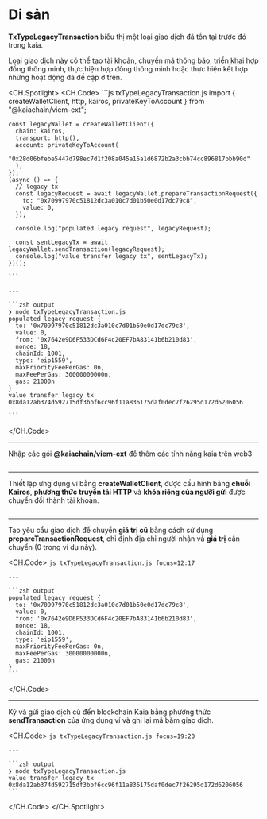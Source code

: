 # Di sản

**TxTypeLegacyTransaction** biểu thị một loại giao dịch đã tồn tại trước đó trong kaia.

Loại giao dịch này có thể tạo tài khoản, chuyển mã thông báo, triển khai hợp đồng thông minh, thực hiện hợp đồng thông minh hoặc thực hiện kết hợp những hoạt động đã đề cập ở trên.

<CH.Spotlight>
  <CH.Code>
    ```js txTypeLegacyTransaction.js
    import { createWalletClient, http, kairos, privateKeyToAccount } from "@kaiachain/viem-ext";

    const legacyWallet = createWalletClient({
      chain: kairos,
      transport: http(),
      account: privateKeyToAccount(
        "0x28d06bfebe5447d798ec7d1f208a045a15a1d6872b2a3cbb74cc896817bbb90d"
      ),
    });
    (async () => {
      // legacy tx
      const legacyRequest = await legacyWallet.prepareTransactionRequest({
        to: "0x70997970c51812dc3a010c7d01b50e0d17dc79c8",
        value: 0,
      });

      console.log("populated legacy request", legacyRequest);

      const sentLegacyTx = await legacyWallet.sendTransaction(legacyRequest);
      console.log("value transfer legacy tx", sentLegacyTx);
    })();

    ```

    ---

    ```zsh output
    ❯ node txTypeLegacyTransaction.js
    populated legacy request {
      to: '0x70997970c51812dc3a010c7d01b50e0d17dc79c8',
      value: 0,
      from: '0x7642e9D6F533DCd6F4c20EF7bA83141b6b210d83',
      nonce: 18,
      chainId: 1001,
      type: 'eip1559',
      maxPriorityFeePerGas: 0n,
      maxFeePerGas: 30000000000n,
      gas: 21000n
    }
    value transfer legacy tx 0x8da12ab374d592715df3bbf6cc96f11a836175daf0dec7f26295d172d6206056

    ```
  </CH.Code>

  ---

  Nhập các gói **@kaiachain/viem-ext** để thêm các tính năng kaia trên web3

  ```js txTypeLegacyTransaction.js focus=1
  ```

  ---

  Thiết lập ứng dụng ví bằng **createWalletClient**, được cấu hình bằng **chuỗi Kairos**, **phương thức truyền tải HTTP** và **khóa riêng của người gửi** được chuyển đổi thành tài khoản.

  ```js txTypeLegacyTransaction.js focus=3:9
  ```

  ---

  Tạo yêu cầu giao dịch để chuyển **giá trị cũ** bằng cách sử dụng **prepareTransactionRequest**, chỉ định địa chỉ người nhận và **giá trị** cần chuyển (0 trong ví dụ này).

  <CH.Code>
    ```js txTypeLegacyTransaction.js focus=12:17
    ```

    ---

    ```zsh output
    populated legacy request {
      to: '0x70997970c51812dc3a010c7d01b50e0d17dc79c8',
      value: 0,
      from: '0x7642e9D6F533DCd6F4c20EF7bA83141b6b210d83',
      nonce: 18,
      chainId: 1001,
      type: 'eip1559',
      maxPriorityFeePerGas: 0n,
      maxFeePerGas: 30000000000n,
      gas: 21000n
    }
    ```
  </CH.Code>

  ---

  Ký và gửi giao dịch cũ đến blockchain Kaia bằng phương thức **sendTransaction** của ứng dụng ví và ghi lại mã băm giao dịch.

  <CH.Code>
    ```js txTypeLegacyTransaction.js focus=19:20
    ```

    ---

    ```zsh output
    ❯ node txTypeLegacyTransaction.js
    value transfer legacy tx 0x8da12ab374d592715df3bbf6cc96f11a836175daf0dec7f26295d172d6206056
    ```
  </CH.Code>
</CH.Spotlight>

